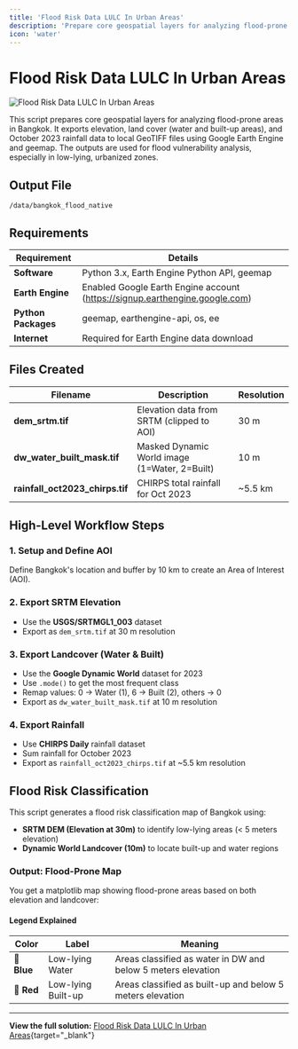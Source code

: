 ```yaml
---
title: 'Flood Risk Data LULC In Urban Areas'
description: 'Prepare core geospatial layers for analyzing flood-prone areas in Bangkok using elevation, land cover, and rainfall data'
icon: 'water'
---
```


# Flood Risk Data LULC In Urban Areas

![Flood Risk Data LULC In Urban Areas](/industrial-solutions/flood-risk-data-lulc-urban-areas-1.jpeg)

This script prepares core geospatial layers for analyzing flood-prone areas in Bangkok. It exports elevation, land cover (water and built-up areas), and October 2023 rainfall data to local GeoTIFF files using Google Earth Engine and geemap. The outputs are used for flood vulnerability analysis, especially in low-lying, urbanized zones.

## Output File
`/data/bangkok_flood_native`

## Requirements

| Requirement | Details |
|-------------|---------|
| **Software** | Python 3.x, Earth Engine Python API, geemap |
| **Earth Engine** | Enabled Google Earth Engine account (https://signup.earthengine.google.com) |
| **Python Packages** | geemap, earthengine-api, os, ee |
| **Internet** | Required for Earth Engine data download |

## Files Created

| Filename | Description | Resolution |
|----------|-------------|------------|
| **dem_srtm.tif** | Elevation data from SRTM (clipped to AOI) | 30 m |
| **dw_water_built_mask.tif** | Masked Dynamic World image (1=Water, 2=Built) | 10 m |
| **rainfall_oct2023_chirps.tif** | CHIRPS total rainfall for Oct 2023 | ~5.5 km |

## High-Level Workflow Steps

### 1. Setup and Define AOI
Define Bangkok's location and buffer by 10 km to create an Area of Interest (AOI).

### 2. Export SRTM Elevation
- Use the **USGS/SRTMGL1_003** dataset
- Export as `dem_srtm.tif` at 30 m resolution

### 3. Export Landcover (Water & Built)
- Use the **Google Dynamic World** dataset for 2023
- Use `.mode()` to get the most frequent class
- Remap values: 0 → Water (1), 6 → Built (2), others → 0
- Export as `dw_water_built_mask.tif` at 10 m resolution

### 4. Export Rainfall
- Use **CHIRPS Daily** rainfall dataset
- Sum rainfall for October 2023
- Export as `rainfall_oct2023_chirps.tif` at ~5.5 km resolution

## Flood Risk Classification

This script generates a flood risk classification map of Bangkok using:

- **SRTM DEM (Elevation at 30m)** to identify low-lying areas (&lt; 5 meters elevation)
- **Dynamic World Landcover (10m)** to locate built-up and water regions

### Output: Flood-Prone Map
You get a matplotlib map showing flood-prone areas based on both elevation and landcover:

#### Legend Explained

| Color | Label | Meaning |
|-------|-------|---------|
| 🔵 **Blue** | Low-lying Water | Areas classified as water in DW and below 5 meters elevation |
| 🔴 **Red** | Low-lying Built-up | Areas classified as built-up and below 5 meters elevation |

---

**View the full solution:** [Flood Risk Data LULC In Urban Areas](https://planet.nika.eco/en/hub/solutions/805c0468-273d-402c-8b0e-774835236df2){target="_blank"}
